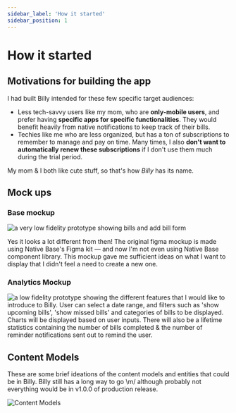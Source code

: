 ```yaml
---
sidebar_label: 'How it started'
sidebar_position: 1
---
```


# How it started

## Motivations for building the app

I had built Billy intended for these few specific target audiences:
- Less tech-savvy users like my mom, who are **only-mobile users**, and prefer having **specific apps for specific functionalities**. They would benefit heavily from native notifications to keep track of their bills.
- Techies like me who are less organized, but has a ton of subscriptions to remember to manage and pay on time. Many times, I also **don't want to automatically renew these subscriptions** if I don't use them much during the trial period. 

My mom & I both like cute stuff, so that's how _Billy_ has its name.

## Mock ups

### Base mockup

![a very low fidelity prototype showing bills and add bill form](/img/diagrams/initial_mockup.png)

Yes it looks a lot different from then! The original figma mockup is made using Native Base's Figma kit — and now I'm not even using Native Base component library. This mockup gave me sufficient ideas on what I want to display that I didn't feel a need to create a new one.

### Analytics Mockup

![a low fidelity prototype showing the different features that I would like to introduce to Billy. User can select a date range, and filters such as 'show upcoming bills', 'show missed bills' and categories of bills to be displayed. Charts will be displayed based on user inputs. There will also be a lifetime statistics containing the number of bills completed & the number of reminder notifications sent out to remind the user.](/img/diagrams/analytics_mockups.png)

## Content Models

These are some brief ideations of the content models and entities that could be in Billy. Billy still has a long way to go \m/ although probably not everything would be in v1.0.0 of production release.

![Content Models](/img/diagrams/content-models-v1.png)